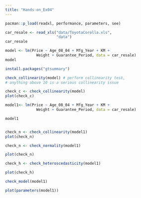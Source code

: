 ```yaml
---
title: "Hands-on_Ex04"
---
```


```r
pacman::p_load(readxl, performance, parameters, see)
```

```r
car_resale <- read_xls("data/ToyotaCorolla.xls", 
                       "data")
car_resale
```

```r
model <- lm(Price ~ Age_08_04 + Mfg_Year + KM + 
              Weight + Guarantee_Period, data = car_resale)
model

```

```r
install.packages("gtsummary")
```

```r
check_collinearity(model) # perform collinearity test, 
# anything above 10 is a serious collinearity issue


```

```r
check_c <- check_collinearity(model)
plot(check_c)
```

```r
model1<- lm(Price ~ Age_08_04 + Mfg_Year + KM + 
              Weight + Guarantee_Period, data = car_resale)

model1



```

```r
check_n <- check_collinearity(model1)
plot(check_n)

```

```r
check_n <- check_normality(model1)

plot(check_n)
```

```r
check_h <- check_heteroscedasticity(model1)

plot(check_h)
```

```r
check_model(model1)
```

```r
plot(parameters(model1))
```

```r

```
